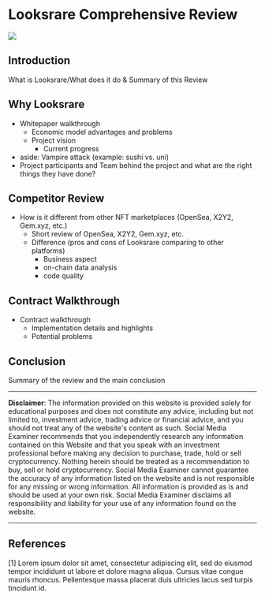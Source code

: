 # Looksrare Comprehensive Review

![](https://i0.wp.com/nftnewstoday.com/wp-content/uploads/2022/03/looks-rare.png?fit=1200%2C675&ssl=1)

## Introduction

What is Looksrare/What does it do & Summary of this Review

## Why Looksrare

- Whitepaper walkthrough
  - Economic model advantages and problems
  - Project vision
    - Current progress
- aside: Vampire attack (example: sushi vs. uni)
- Project participants and Team behind the project and what are the right things they have done?

## Competitor Review

- How is it different from other NFT marketplaces (OpenSea, X2Y2, Gem.xyz, etc.)
  - Short review of OpenSea, X2Y2, Gem.xyz, etc.
  - Difference (pros and cons of Looksrare comparing to other platforms)
    - Business aspect
    - on-chain data analysis
    - code quality

## Contract Walkthrough

- Contract walkthrough
  - Implementation details and highlights
  - Potential problems

## Conclusion

Summary of the review and the main conclusion

---

**Disclaimer**: The information provided on this website is provided solely for educational purposes and does not constitute any advice, including but not limited to, investment advice, trading advice or financial advice, and you should not treat any of the website's content as such. Social Media Examiner recommends that you independently research any information contained on this Website and that you speak with an investment professional before making any decision to purchase, trade, hold or sell cryptocurrency. Nothing herein should be treated as a recommendation to buy, sell or hold cryptocurrency. Social Media Examiner cannot guarantee the accuracy of any information listed on the website and is not responsible for any missing or wrong information. All information is provided as is and should be used at your own risk. Social Media Examiner disclaims all responsibility and liability for your use of any information found on the website.

---

## References

[1] Lorem ipsum dolor sit amet, consectetur adipiscing elit, sed do eiusmod tempor incididunt ut labore et dolore magna aliqua. Cursus vitae congue mauris rhoncus. Pellentesque massa placerat duis ultricies lacus sed turpis tincidunt id.
